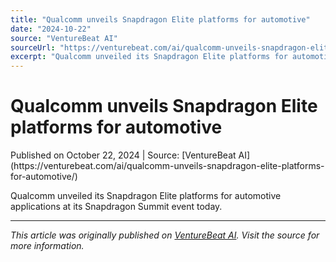```yaml
---
title: "Qualcomm unveils Snapdragon Elite platforms for automotive"
date: "2024-10-22"
source: "VentureBeat AI"
sourceUrl: "https://venturebeat.com/ai/qualcomm-unveils-snapdragon-elite-platforms-for-automotive/"
excerpt: "Qualcomm unveiled its Snapdragon Elite platforms for automotive applications at its Snapdragon Summit event today...."
---
```


# Qualcomm unveils Snapdragon Elite platforms for automotive

<div class="text-sm text-gray-500 mb-4">
  Published on October 22, 2024 | Source: [VentureBeat AI](https://venturebeat.com/ai/qualcomm-unveils-snapdragon-elite-platforms-for-automotive/)
</div>

Qualcomm unveiled its Snapdragon Elite platforms for automotive applications at its Snapdragon Summit event today.

---

*This article was originally published on [VentureBeat AI](https://venturebeat.com/ai/qualcomm-unveils-snapdragon-elite-platforms-for-automotive/). Visit the source for more information.*
